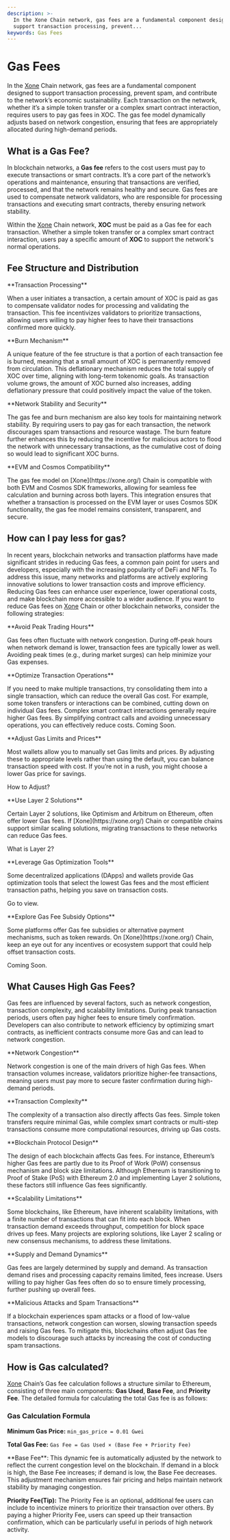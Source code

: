 ```yaml
---
description: >-
  In the Xone Chain network, gas fees are a fundamental component designed to
  support transaction processing, prevent...
keywords: Gas Fees
---
```


# Gas Fees

In the [Xone](https://xone.org/) Chain network, gas fees are a fundamental component designed to support transaction processing, prevent spam, and contribute to the network’s economic sustainability. Each transaction on the network, whether it’s a simple token transfer or a complex smart contract interaction, requires users to pay gas fees in XOC. The gas fee model dynamically adjusts based on network congestion, ensuring that fees are appropriately allocated during high-demand periods.

## What is a Gas Fee?

In blockchain networks, a **Gas fee** refers to the cost users must pay to execute transactions or smart contracts. It’s a core part of the network’s operations and maintenance, ensuring that transactions are verified, processed, and that the network remains healthy and secure. Gas fees are used to compensate network validators, who are responsible for processing transactions and executing smart contracts, thereby ensuring network stability.

Within the [Xone](https://xone.org/) Chain network, **XOC** must be paid as a Gas fee for each transaction. Whether a simple token transfer or a complex smart contract interaction, users pay a specific amount of **XOC** to support the network's normal operations.

## Fee Structure and Distribution

<div class="mt-2 md:mt-6 flex gap-3 overflow-x-auto py-6 px-6">
  <Card className="flex-shrink-0 w-3/4 sm:w-2/3 lg:w-2/4 flex-col">
    <CardHeader className="flex top-6 gap-2">
      <div className="flex flex-col">
        <p className="text-md">**Transaction Processing**</p>
      </div>
    </CardHeader>
    <CardBody className="px-3 pt-0 pb-3 text-small">
      <p>When a user initiates a transaction, a certain amount of XOC is paid as gas to compensate validator nodes for processing and validating the transaction. This fee incentivizes validators to prioritize transactions, allowing users willing to pay higher fees to have their transactions confirmed more quickly.</p>
    </CardBody>
  </Card>
  <Card className="flex-shrink-0 w-3/4 sm:w-2/3 lg:w-2/4 flex-col">
    <CardHeader className="flex top-6 gap-2">
      <div className="flex flex-col">
        <p className="text-md">**Burn Mechanism**</p>
      </div>
    </CardHeader>
    <CardBody className="px-3 pt-0 pb-3 text-small">
      <p>A unique feature of the fee structure is that a portion of each transaction fee is burned, meaning that a small amount of XOC is permanently removed from circulation. This deflationary mechanism reduces the total supply of XOC over time, aligning with long-term tokenomic goals. As transaction volume grows, the amount of XOC burned also increases, adding deflationary pressure that could positively impact the value of the token.</p>
    </CardBody>
  </Card>
  <Card className="flex-shrink-0 w-3/4 sm:w-2/3 lg:w-2/4 flex-col">
    <CardHeader className="flex top-6 gap-2">
      <div className="flex flex-col">
        <p className="text-md">**Network Stability and Security**</p>
      </div>
    </CardHeader>
    <CardBody className="px-3 pt-0 pb-3 text-small">
      <p>The gas fee and burn mechanism are also key tools for maintaining network stability. By requiring users to pay gas for each transaction, the network discourages spam transactions and resource wastage. The burn feature further enhances this by reducing the incentive for malicious actors to flood the network with unnecessary transactions, as the cumulative cost of doing so would lead to significant XOC burns.</p>
    </CardBody>
  </Card>
  <Card className="flex-shrink-0 w-3/4 sm:w-2/3 lg:w-2/4 flex-col">
    <CardHeader className="flex top-6 gap-2">
      <div className="flex flex-col">
        <p className="text-md">**EVM and Cosmos Compatibility**</p>
      </div>
    </CardHeader>
    <CardBody className="px-3 pt-0 pb-3 text-small">
      <p>The gas fee model on [Xone](https://xone.org/) Chain is compatible with both EVM and Cosmos SDK frameworks, allowing for seamless fee calculation and burning across both layers. This integration ensures that whether a transaction is processed on the EVM layer or uses Cosmos SDK functionality, the gas fee model remains consistent, transparent, and secure.</p>
    </CardBody>
  </Card>
</div>

## How can I pay less for gas?

In recent years, blockchain networks and transaction platforms have made significant strides in reducing Gas fees, a common pain point for users and developers, especially with the increasing popularity of DeFi and NFTs. To address this issue, many networks and platforms are actively exploring innovative solutions to lower transaction costs and improve efficiency. Reducing Gas fees can enhance user experience, lower operational costs, and make blockchain more accessible to a wider audience. If you want to reduce Gas fees on [Xone](https://xone.org/) Chain or other blockchain networks, consider the following strategies:

<div class="mt-2 md:mt-4 grid grid-cols-1 sm:grid-cols-2 lg:grid-cols-2 gap-3">
  <Card className="flex-shrink-0 max-w-full flex-col">
    <CardHeader className="flex top-6 gap-2">
      <div className="i-game-icons-avoidance stroke-2 bg-red-600 w-8 h-8" role="img" aria-hidden="true" />
      <div className="flex flex-col">
        <p className="text-md">**Avoid Peak Trading Hours**</p>
      </div>
    </CardHeader>
    <CardBody className="px-3 pt-0 pb-3 text-small">
      <p>Gas fees often fluctuate with network congestion. During off-peak hours when network demand is lower, transaction fees are typically lower as well. Avoiding peak times (e.g., during market surges) can help minimize your Gas expenses.</p>
    </CardBody>
  </Card>
  <Card className="flex-shrink-0 max-w-full flex-col">
    <CardHeader className="flex top-6 gap-2">
      <div className="i-solar-hand-stars-broken bg-red-600 w-8 h-8" role="img" aria-hidden="true" />
      <div className="flex flex-col">
        <p className="text-md">**Optimize Transaction Operations**</p>
      </div>
    </CardHeader>
    <CardBody className="px-3 pt-0 pb-3 text-small">
    <Tabs items={['Batch Transactions', 'Reduce Complexity']}>
      <Tabs.Tab>
      If you need to make multiple transactions, try consolidating them into a single transaction, which can reduce the overall Gas cost. For example, some token transfers or interactions can be combined, cutting down on individual Gas fees.
      </Tabs.Tab>
      <Tabs.Tab>
      Complex smart contract interactions generally require higher Gas fees. By simplifying contract calls and avoiding unnecessary operations, you can effectively reduce costs.
      </Tabs.Tab>
    </Tabs>
    </CardBody>
    <CardFooter>
      <Link
        isDisabled
        showAnchorIcon
        href="#"
        className='text-primaryHue'
      >
        Coming Soon.
      </Link>
    </CardFooter>
  </Card>
  <Card className="flex-shrink-0 max-w-full flex-col">
    <CardHeader className="flex top-6 gap-2">
      <div className="i-teenyicons-adjust-vertical-outline bg-red-600 w-8 h-8" role="img" aria-hidden="true" />
      <div className="flex flex-col">
        <p className="text-md">**Adjust Gas Limits and Prices**</p>
      </div>
    </CardHeader>
    <CardBody className="px-3 pt-0 pb-3 text-small">
      <p>Most wallets allow you to manually set Gas limits and prices. By adjusting these to appropriate levels rather than using the default, you can balance transaction speed with cost. If you’re not in a rush, you might choose a lower Gas price for savings.</p>
    </CardBody>
    <CardFooter>
      <Link
        isDisabled
        showAnchorIcon
        href="#"
        className='text-primaryHue'
      >
        How to Adjust?
      </Link>
    </CardFooter>
  </Card>  
  <Card className="flex-shrink-0 max-w-full flex-col">
    <CardHeader className="flex top-6 gap-2">
      <div className="i-gis-layer-2-add-o bg-red-600 w-8 h-8" role="img" aria-hidden="true" />
      <div className="flex flex-col">
        <p className="text-md">**Use Layer 2 Solutions**</p>
      </div>
    </CardHeader>
    <CardBody className="px-3 pt-0 pb-3 text-small">
      <p>Certain Layer 2 solutions, like Optimism and Arbitrum on Ethereum, often offer lower Gas fees. If [Xone](https://xone.org/) Chain or compatible chains support similar scaling solutions, migrating transactions to these networks can reduce Gas fees.</p>
    </CardBody>
    <CardFooter>
      <Link
        isDisabled
        showAnchorIcon
        href="#"
        className='text-primaryHue'
      >
        What is Layer 2?
      </Link>
    </CardFooter>
  </Card>
  <Card className="flex-shrink-0 max-w-full flex-col">
    <CardHeader className="flex top-6 gap-2">
      <div className="i-carbon-tool-box bg-red-600 w-8 h-8" role="img" aria-hidden="true" />
      <div className="flex flex-col">
        <p className="text-md">**Leverage Gas Optimization Tools**</p>
      </div>
    </CardHeader>
    <CardBody className="px-3 pt-0 pb-3 text-small">
      <p>Some decentralized applications (DApps) and wallets provide Gas optimization tools that select the lowest Gas fees and the most efficient transaction paths, helping you save on transaction costs.</p>
    </CardBody>
    <CardFooter>
      <Link
        isDisabled
        showAnchorIcon
        href="#"
        className='text-primaryHue'
      >
        Go to view.
      </Link>
    </CardFooter>
  </Card>
  <Card className="flex-shrink-0 max-w-full flex-col">
    <CardHeader className="flex top-6 gap-2">
      <div className="i-la-gifts bg-red-600 w-8 h-8" role="img" aria-hidden="true" />
      <div className="flex flex-col">
        <p className="text-md">**Explore Gas Fee Subsidy Options**</p>
      </div>
    </CardHeader>
    <CardBody className="px-3 pt-0 pb-3 text-small">
      <p>Some platforms offer Gas fee subsidies or alternative payment mechanisms, such as token rewards. On [Xone](https://xone.org/) Chain, keep an eye out for any incentives or ecosystem support that could help offset transaction costs.</p>
    </CardBody>
    <CardFooter>
      <Link
        isDisabled
        showAnchorIcon
        href="#"
        className='text-primaryHue'
      >
        Coming Soon.
      </Link>
    </CardFooter>
  </Card>
</div>


## What Causes High Gas Fees?

Gas fees are influenced by several factors, such as network congestion, transaction complexity, and scalability limitations. During peak transaction periods, users often pay higher fees to ensure timely confirmation. Developers can also contribute to network efficiency by optimizing smart contracts, as inefficient contracts consume more Gas and can lead to network congestion.

<div class="mt-2 md:mt-4 grid grid-cols-1 sm:grid-cols-2 lg:grid-cols-3 gap-3">
  <Card className="flex-shrink-0 max-w-full flex-col">
    <CardHeader className="flex top-6 gap-2">
      <div className="i-carbon-tsq stroke-2 bg-red-600 w-8 h-8" role="img" aria-hidden="true" />
      <div className="flex flex-col">
        <p className="text-md">**Network Congestion**</p>
      </div>
    </CardHeader>
    <CardBody className="px-3 pt-0 pb-3 text-small">
      <p>Network congestion is one of the main drivers of high Gas fees. When transaction volumes increase, validators prioritize higher-fee transactions, meaning users must pay more to secure faster confirmation during high-demand periods.</p>
    </CardBody>
  </Card>
  <Card className="flex-shrink-0 max-w-full flex-col">
    <CardHeader className="flex top-6 gap-2">
      <div className="i-octicon-multi-select-24 bg-red-600 w-8 h-8" role="img" aria-hidden="true" />
      <div className="flex flex-col">
        <p className="text-md">**Transaction Complexity**</p>
      </div>
    </CardHeader>
    <CardBody className="px-3 pt-0 pb-3 text-small">
      <p>The complexity of a transaction also directly affects Gas fees. Simple token transfers require minimal Gas, while complex smart contracts or multi-step transactions consume more computational resources, driving up Gas costs.</p>
    </CardBody>
  </Card>
  <Card className="flex-shrink-0 max-w-full flex-col">
    <CardHeader className="flex top-6 gap-2">
      <div className="i-material-symbols-contract-edit-outline-rounded bg-red-600 w-8 h-8" role="img" aria-hidden="true" />
      <div className="flex flex-col">
        <p className="text-md">**Blockchain Protocol Design**</p>
      </div>
    </CardHeader>
    <CardBody className="px-3 pt-0 pb-3 text-small">
      <p>The design of each blockchain affects Gas fees. For instance, Ethereum’s higher Gas fees are partly due to its Proof of Work (PoW) consensus mechanism and block size limitations. Although Ethereum is transitioning to Proof of Stake (PoS) with Ethereum 2.0 and implementing Layer 2 solutions, these factors still influence Gas fees significantly.</p>
    </CardBody>
  </Card>  
  <Card className="flex-shrink-0 max-w-full flex-col">
    <CardHeader className="flex top-6 gap-2">
      <div className="i-tdesign-extension-off bg-red-600 w-8 h-8" role="img" aria-hidden="true" />
      <div className="flex flex-col">
        <p className="text-md">**Scalability Limitations**</p>
      </div>
    </CardHeader>
    <CardBody className="px-3 pt-0 pb-3 text-small">
      <p>Some blockchains, like Ethereum, have inherent scalability limitations, with a finite number of transactions that can fit into each block. When transaction demand exceeds throughput, competition for block space drives up fees. Many projects are exploring solutions, like Layer 2 scaling or new consensus mechanisms, to address these limitations.</p>
    </CardBody>
  </Card>
  <Card className="flex-shrink-0 max-w-full flex-col">
    <CardHeader className="flex top-6 gap-2">
      <div className="i-icon-park-outline-market-analysis bg-red-600 w-8 h-8" role="img" aria-hidden="true" />
      <div className="flex flex-col">
        <p className="text-md">**Supply and Demand Dynamics**</p>
      </div>
    </CardHeader>
    <CardBody className="px-3 pt-0 pb-3 text-small">
      <p>Gas fees are largely determined by supply and demand. As transaction demand rises and processing capacity remains limited, fees increase. Users willing to pay higher Gas fees often do so to ensure timely processing, further pushing up overall fees.</p>
    </CardBody>
  </Card>
  <Card className="flex-shrink-0 max-w-full flex-col">
    <CardHeader className="flex top-6 gap-2">
      <div className="i-tabler-mail-code bg-red-600 w-8 h-8" role="img" aria-hidden="true" />
      <div className="flex flex-col">
        <p className="text-md">**Malicious Attacks and Spam Transactions**</p>
      </div>
    </CardHeader>
    <CardBody className="px-3 pt-0 pb-3 text-small">
      <p>If a blockchain experiences spam attacks or a flood of low-value transactions, network congestion can worsen, slowing transaction speeds and raising Gas fees. To mitigate this, blockchains often adjust Gas fee models to discourage such attacks by increasing the cost of conducting spam transactions.</p>
    </CardBody>
  </Card>
</div>

## How is Gas calculated?

[Xone](https://xone.org/) Chain’s Gas fee calculation follows a structure similar to Ethereum, consisting of three main components: **Gas Used**, **Base Fee**, and **Priority Fee**. The detailed formula for calculating the total Gas fee is as follows:

### **Gas Calculation Formula**

**Minimum Gas Price:** `min_gas_price = 0.01 Gwei`

**Total Gas Fee:** `Gas Fee = Gas Used × (Base Fee + Priority Fee)`

<Callout type="info" emoji="ℹ️">
  **Base Fee**: This dynamic fee is automatically adjusted by the network to reflect the current congestion level on the blockchain. If demand in a block is high, the Base Fee increases; if demand is low, the Base Fee decreases. This adjustment mechanism ensures fair pricing and helps maintain network stability by managing congestion.

  **Priority Fee(Tip):**  The Priority Fee is an optional, additional fee users can include to incentivize miners to prioritize their transaction over others. By paying a higher Priority Fee, users can speed up their transaction confirmation, which can be particularly useful in periods of high network activity.
</Callout>


